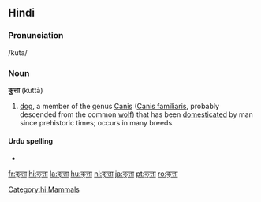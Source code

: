 ==Hindi==
===Pronunciation===
/kuta/
===Noun===
'''कुत्ता''' (kuttā)
#[[dog]], a member of the genus [[Canis]] ([[Canis familiaris]], probably descended from the common [[wolf]]) that has been [[domesticated]] by man since prehistoric times; occurs in many breeds.
====Urdu spelling====
*{{URchar|[[کتا]]}}
[[Category:hi:Mammals]]

[[fr:कुत्ता]]
[[hi:कुत्ता]]
[[la:कुत्ता]]
[[hu:कुत्ता]]
[[nl:कुत्ता]]
[[ja:कुत्ता]]
[[pt:कुत्ता]]
[[ro:कुत्ता]]